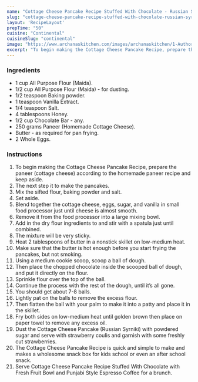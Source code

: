 ---
name: "Cottage Cheese Pancake Recipe Stuffed With Chocolate - Russian Syrniki Recipe"
slug: "cottage-cheese-pancake-recipe-stuffed-with-chocolate-russian-syrniki-recipe"
layout: 'RecipeLayout'
prepTime: "50"
cuisine: "Continental"
cuisineSlug: "continental"
image: "https://www.archanaskitchen.com/images/archanaskitchen/1-Author/Swayampurna_Mishra/Cottage_Cheese_Pancake_Recipe_Stuffed_With_Chocolate-1.jpg"
excerpt: "To begin making the Cottage Cheese Pancake Recipe, prepare the paneer cottage cheese according to the homemade paneer recipe and keep aside"
---

### Ingredients

- 1 cup All Purpose Flour (Maida).
- 1/2 cup All Purpose Flour (Maida) - for dusting.
- 1/2 teaspoon Baking powder.
- 1 teaspoon Vanilla Extract.
- 1/4 teaspoon Salt.
- 4 tablespoons Honey.
- 1/2 cup Chocolate Bar - any.
- 250 grams Paneer (Homemade Cottage Cheese).
- Butter - as required for pan frying.
- 2 Whole Eggs.

### Instructions

1. To begin making the Cottage Cheese Pancake Recipe, prepare the paneer (cottage cheese) according to the homemade paneer recipe and keep aside.
1. The next step it to make the pancakes.
1. Mix the sifted flour, baking powder and salt.
1. Set aside.
1. Blend together the cottage cheese, eggs, sugar, and vanilla in small food processor just until cheese is almost smooth.
1. Remove it from the food processor into a large mixing bowl.
1. Add in the dry flour ingredients to and stir with a spatula just until combined.
1. The mixture will be very sticky.
1. Heat 2 tablespoons of butter in a nonstick skillet on low-medium heat.
1. Make sure that the butter is hot enough before you start frying the pancakes, but not smoking.
1. Using a medium cookie scoop, scoop a ball of dough.
1. Then place the chopped chocolate inside the scooped ball of dough, and put it directly on the flour.
1. Sprinkle flour over the top of the ball.
1. Continue the process with the rest of the dough, until it’s all gone.
1. You should get about 7-8 balls.
1. Lightly pat on the balls to remove the excess flour.
1. Then flatten the ball with your palm to make it into a patty and place it in the skillet.
1. Fry both sides on low-medium heat until golden brown then place on paper towel to remove any excess oil.
1. Dust the Cottage Cheese Pancake (Russian Syrniki) with powdered sugar and serve with strawberry coulis and garnish with some freshly cut strawberries.
1. The Cottage Cheese Pancake Recipe is quick and simple to make and makes a wholesome snack box for kids school or even an after school snack.
1. Serve Cottage Cheese Pancake Recipe Stuffed With Chocolate with Fresh Fruit Bowl and Punjabi Style Espresso Coffee for a brunch.
